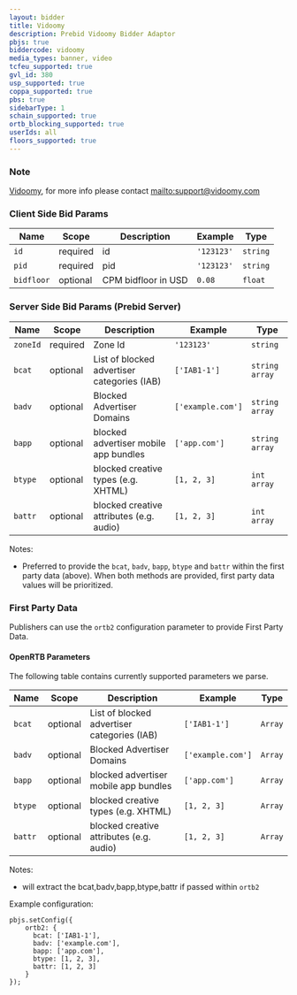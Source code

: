 ```yaml
---
layout: bidder
title: Vidoomy
description: Prebid Vidoomy Bidder Adaptor
pbjs: true
biddercode: vidoomy
media_types: banner, video
tcfeu_supported: true
gvl_id: 380
usp_supported: true
coppa_supported: true
pbs: true
sidebarType: 1
schain_supported: true
ortb_blocking_supported: true
userIds: all
floors_supported: true
---
```


### Note

[Vidoomy](https://vidoomy.com/), for more info please contact [mailto:support@vidoomy.com](support@vidoomy.com)

### Client Side Bid Params


| Name             | Scope    | Description      | Example                      | Type     |
|------------------|----------|------------------|------------------------------|----------|
| `id` | required | id  | `'123123'` | `string` |
| `pid`   | required | pid | `'123123'` | `string` |
| `bidfloor`   | optional | CPM bidfloor in USD | `0.08` | `float` |

### Server Side Bid Params (Prebid Server)



| Name     | Scope    | Description                                 | Example           | Type           |
|----------|----------|---------------------------------------------|-------------------|----------------|
| `zoneId` | required | Zone Id                                     | `'123123'`          | `string`       |
| `bcat`   | optional | List of blocked advertiser categories (IAB) | `['IAB1-1']`      | `string array` |
| `badv`   | optional | Blocked Advertiser Domains                  | `['example.com']` | `string array` |
| `bapp`   | optional | blocked advertiser mobile app bundles       | `['app.com']`     | `string array` |
| `btype`  | optional | blocked creative types (e.g. XHTML)         | `[1, 2, 3]`       | `int array`    |
| `battr`  | optional | blocked creative attributes (e.g. audio)    | `[1, 2, 3]`       | `int array`    |

Notes:

- Preferred to provide the `bcat`, `badv`, `bapp`, `btype` and `battr`  within the first party data (above). When both
  methods are provided, first
  party data values will be prioritized.

### First Party Data

Publishers can use the `ortb2` configuration parameter to provide First Party Data.

#### OpenRTB Parameters

The following table contains currently supported parameters we parse.



| Name    | Scope    | Description                                 | Example           | Type    |
|---------|----------|---------------------------------------------|-------------------|---------|
| `bcat`  | optional | List of blocked advertiser categories (IAB) | `['IAB1-1']`      | `Array` |
| `badv`  | optional | Blocked Advertiser Domains                  | `['example.com']` | `Array` |
| `bapp`  | optional | blocked advertiser mobile app bundles       | `['app.com']`     | `Array` |
| `btype` | optional | blocked creative types (e.g. XHTML)         | `[1, 2, 3]`       | `Array` |
| `battr` | optional | blocked creative attributes (e.g. audio)    | `[1, 2, 3]`       | `Array` |

Notes:

- will extract the bcat,badv,bapp,btype,battr if passed within `ortb2`

Example configuration:

```
pbjs.setConfig({
    ortb2: {
      bcat: ['IAB1-1'],
      badv: ['example.com'],
      bapp: ['app.com'],
      btype: [1, 2, 3],
      battr: [1, 2, 3]
    }
});
```
